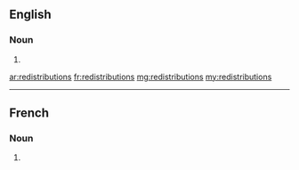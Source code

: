==English==

===Noun===
{{head|en|noun plural form}}

# {{plural of|redistribution|lang=en}}

[[ar:redistributions]]
[[fr:redistributions]]
[[mg:redistributions]]
[[my:redistributions]]

----
==French==

===Noun===
{{head|fr|noun plural form|g=f}}

# {{plural of|redistribution|lang=fr}}
{{rfc-auto}}